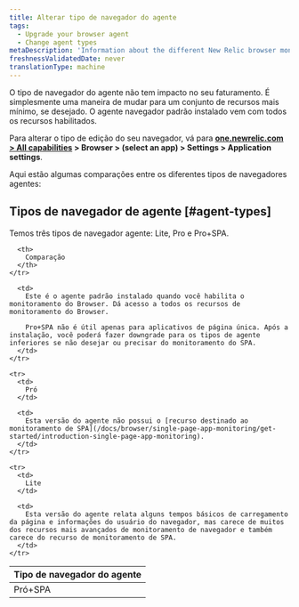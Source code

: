 ```yaml
---
title: Alterar tipo de navegador do agente
tags:
  - Upgrade your browser agent
  - Change agent types
metaDescription: 'Information about the different New Relic browser monitoring agent types (Lite, Pro, or Pro+SPA).'
freshnessValidatedDate: never
translationType: machine
---
```


O tipo de navegador do agente não tem impacto no seu faturamento. É simplesmente uma maneira de mudar para um conjunto de recursos mais mínimo, se desejado. O agente navegador padrão instalado vem com todos os recursos <InlinePopover type="browser"/>habilitados.

Para alterar o tipo de edição do seu navegador, vá para <DoNotTranslate>**[one.newrelic.com > All capabilities](https://one.newrelic.com/all-capabilities) > Browser > (select an app) > Settings > Application settings**</DoNotTranslate>.

Aqui estão algumas comparações entre os diferentes tipos de navegadores agentes:

## Tipos de navegador de agente [#agent-types]

Temos três tipos de navegador agente: Lite, Pro e Pro+SPA.

<table>
  <thead>
    <tr>
      <th style={{ width: "150px" }}>
        Tipo de navegador do agente
      </th>

      <th>
        Comparação
      </th>
    </tr>
  </thead>

  <tbody>
    <tr>
      <td>
        Pró+SPA
      </td>

      <td>
        Este é o agente padrão instalado quando você habilita o monitoramento do Browser. Dá acesso a todos os recursos de monitoramento do Browser.

        Pro+SPA não é útil apenas para aplicativos de página única. Após a instalação, você poderá fazer downgrade para os tipos de agente inferiores se não desejar ou precisar do monitoramento do SPA.
      </td>
    </tr>

    <tr>
      <td>
        Pró
      </td>

      <td>
        Esta versão do agente não possui o [recurso destinado ao monitoramento de SPA](/docs/browser/single-page-app-monitoring/get-started/introduction-single-page-app-monitoring).
      </td>
    </tr>

    <tr>
      <td>
        Lite
      </td>

      <td>
        Esta versão do agente relata alguns tempos básicos de carregamento da página e informações do usuário do navegador, mas carece de muitos dos recursos mais avançados de monitoramento de navegador e também carece do recurso de monitoramento de SPA.
      </td>
    </tr>
  </tbody>
</table>